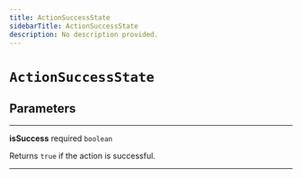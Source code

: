 ```yaml
---
title: ActionSuccessState
sidebarTitle: ActionSuccessState
description: No description provided.
---
```


# `ActionSuccessState`

## Parameters

---

**<span className="parameter-name">isSuccess</span>** <span className="optional-status">required</span> <code>boolean</code>

Returns `true` if the action is successful.

---
